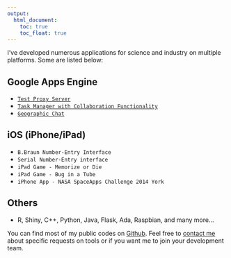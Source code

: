 ```yaml
---
output:
  html_document: 
    toc: true
    toc_float: true
---
```


<link rel="stylesheet" href="styles.css" type="text/css">

I've developed numerous applications for science and industry on multiple platforms. Some are listed below:

## Google Apps Engine 

- [`Test Proxy Server`](https://uslesstest.appspot.com/)
- [`Task Manager with Collaboration Functionality`](https://angryslugs.appspot.com/)
- [`Geographic Chat`](https://angrycoffeemonster.appspot.com/)

## iOS (iPhone/iPad)
- `B.Braun Number-Entry Interface`
- `Serial Number-Entry interface`
- `iPad Game - Memorize or Die`
- `iPad Game - Bug in a Tube`
- `iPhone App - NASA SpaceApps Challenge 2014 York`

## Others

- R, Shiny, C++, Python, Java, Flask, Ada, Raspbian, and many more...

You can find most of my public codes on [Github](https://www.github.com/h21k). Feel free to [contact me](contact.html) about specific requests on tools or if you want me to join your development team. 
